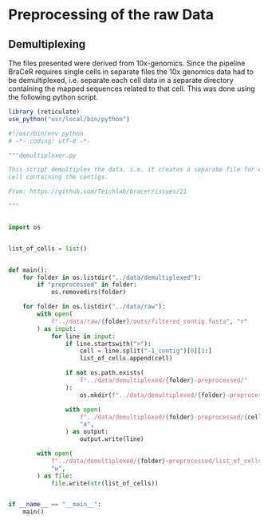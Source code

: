 # Preprocessing of the raw Data

## Demultiplexing

The files presented were derived from 10x-genomics. Since the pipeline BraCeR 
requires single cells in separate files the 10x genomics data had to be 
demultiplexed, i.e. separate each cell data in a separate directory containing 
the mapped sequences related to that cell. This was done using the following 
python script. 


```r
library (reticulate)
use_python("usr/local/bin/python")
```


```python
#!/usr/bin/env python
# -*- coding: utf-8 -*-

"""demultiplexer.py

This script demultiplex the data, i.e. it creates a separate file for each
cell containing the contigs.

From: https://github.com/Teichlab/bracer/issues/21

"""


import os


list_of_cells = list()


def main():
    for folder in os.listdir("../data/demultiplexed"):
        if "preprocessed" in folder:
            os.removedirs(folder)

    for folder in os.listdir("../data/raw"):
        with open(
            f"../data/raw/{folder}/outs/filtered_contig.fasta", "r"
        ) as input:
            for line in input:
                if line.startswith(">"):
                    cell = line.split("-1_contig")[0][1:]
                    list_of_cells.append(cell)

                if not os.path.exists(
                    f"../data/demultiplexed/{folder}-preprocessed/"
                ):
                    os.mkdir(f"../data/demultiplexed/{folder}-preprocessed/")

                with open(
                    f"../data/demultiplexed/{folder}-preprocessed/{cell}.fasta",
                    "a",
                ) as output:
                    output.write(line)

        with open(
            f"../data/demultiplexed/{folder}-preprocessed/list_of_cells.txt",
            "w",
        ) as file:
            file.write(str(list_of_cells))


if __name__ == "__main__":
    main()
```

